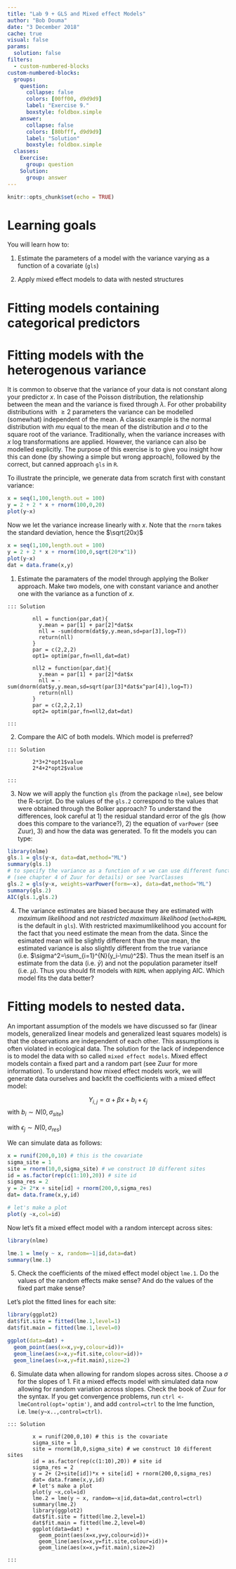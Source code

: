 ```yaml
---
title: "Lab 9 + GLS and Mixed effect Models"
author: "Bob Douma"
date: "3 December 2018"
cache: true
visual: false
params:
  solution: false
filters:
  - custom-numbered-blocks
custom-numbered-blocks:
  groups:
    question:
      collapse: false
      colors: [00ff00, d9d9d9]
      label: "Exercise 9."
      boxstyle: foldbox.simple
    answer:
      collapse: false
      colors: [80bfff, d9d9d9]
      label: "Solution"
      boxstyle: foldbox.simple
  classes:
    Exercise:
      group: question
    Solution:
      group: answer
---
```


```r
knitr::opts_chunk$set(echo = TRUE)
```


# Learning goals

You will learn how to:

1. Estimate the parameters of a model with the variance varying as a function of a covariate (`gls`)

2. Apply mixed effect models to data with nested structures

#  Fitting models containing  categorical predictors

# Fitting models with the heterogenous variance
It is common to observe that the variance of your data is not constant along your predictor $x$. In case of the Poisson distribution, the relationship between the mean and the variance is fixed through $\lambda$. For other probability distributions with $\geq2$ parameters the variance can be modelled (somewhat) independent of the mean. A classic example is the normal distribution with $mu$ equal to the mean of the distribution and $\sigma$ to the square root of the variance. Traditionally, when the variance increases with $x$ log transformations are applied. However, the variance can also be modelled explicitly. The purpose of this exercise is to give you insight how this can done (by showing a simple but wrong approach), followed by the correct, but canned approach `gls` in `R`.

To illustrate the principle, we generate data from scratch first with constant variance:
```r
x = seq(1,100,length.out = 100)
y = 2 + 2 * x + rnorm(100,0,20)
plot(y~x)
```

Now we let the variance increase linearly with $x$. Note that the `rnorm` takes the standard deviation, hence the $\sqrt(20x)$

```r
x = seq(1,100,length.out = 100)
y = 2 + 2 * x + rnorm(100,0,sqrt(20*x^1))
plot(y~x)
dat = data.frame(x,y)
```

1. Estimate the paramaters of the model through applying the Bolker approach. Make two models, one with constant variance and another one with the variance as a function of $x$.

```block2
::: Solution

        nll = function(par,dat){
          y.mean = par[1] + par[2]*dat$x
          nll = -sum(dnorm(dat$y,y.mean,sd=par[3],log=T))
          return(nll)
        }
        par = c(2,2,2)
        opt1= optim(par,fn=nll,dat=dat)

        nll2 = function(par,dat){
          y.mean = par[1] + par[2]*dat$x
          nll = -sum(dnorm(dat$y,y.mean,sd=sqrt(par[3]*dat$x^par[4]),log=T))
          return(nll)
        }
        par = c(2,2,2,1)
        opt2= optim(par,fn=nll2,dat=dat)

:::
```

2. Compare the AIC of both models. Which model is preferred?

```block2
::: Solution

        2*3+2*opt1$value
        2*4+2*opt2$value

:::
```

3. Now we will apply the function `gls` (from the package `nlme`), see below the R-script. Do the values of the `gls.2` correspond to the values that were obtained through the Bolker approach? To understand the differences, look careful at 1) the residual standard error of the gls (how does this compare to the variance?), 2) the equation of `varPower` (see Zuur), 3) and how the data was generated. To fit the models you can type:

```r
library(nlme)
gls.1 = gls(y~x, data=dat,method="ML")
summary(gls.1)
# to specify the variance as a function of x we can use different functions
# (see chapter 4 of Zuur for details) or see ?varClasses
gls.2 = gls(y~x, weights=varPower(form=~x), data=dat,method="ML")
summary(gls.2)
AIC(gls.1,gls.2)
```


4. The variance estimates are biased because they are estimated with _maximum likelihood_ and not _restricted maximum likelihood_ (`method=REML` is the default in `gls`). With restricted maximumlikelihood you account for the fact that you need estimate the mean from the data. Since the esimated mean will be slightly different than the true mean, the estimated variance is also slightly different from the true variance (i.e. $\sigma^2=\sum_{i=1}^{N}(y_i-\mu)^2$). Thus the mean itself is an estimate from the data (i.e. $\bar{y}$) and not the population parameter itself (i.e. $\mu$). Thus you should fit models with `REML` when applying AIC. Which model fits the data better?


# Fitting models to nested data.
An important assumption of the models we have discussed so far (linear models, generalized linear models and generalized least squares models) is that the observations are independent of each other. This assumptions is often violated in ecological data. The solution for the lack of independence is to model the data with so called `mixed effect models`. Mixed effect models contain a fixed part and a random part (see Zuur for more information).
To understand how mixed effect models work, we will generate data ourselves and backfit the coefficients with a mixed effect model:

$$Y_{i,j} = \alpha+\beta x + b_{i}+\epsilon_{j}$$
with $b_{i} \sim N(0,\sigma_{site})$

with $\epsilon_{j} \sim N(0,\sigma_{res})$

We can simulate data as follows:

```r
x = runif(200,0,10) # this is the covariate
sigma_site = 1
site = rnorm(10,0,sigma_site) # we construct 10 different sites
id = as.factor(rep(c(1:10),20)) # site id
sigma_res = 2
y = 2+ 2*x + site[id] + rnorm(200,0,sigma_res)
dat= data.frame(x,y,id)

# let's make a plot
plot(y ~x,col=id)
```

Now let's fit a mixed effect model with a random intercept across sites:

```r
library(nlme)

lme.1 = lme(y ~ x, random=~1|id,data=dat)
summary(lme.1)
```

5. Check the coefficients of the mixed effect model object `lme.1`. Do the values of the random effects make sense? And do the values of the fixed  part make sense?

Let's plot the fitted lines for each site:

```r
library(ggplot2)
dat$fit.site = fitted(lme.1,level=1)
dat$fit.main = fitted(lme.1,level=0)

ggplot(data=dat) +
  geom_point(aes(x=x,y=y,colour=id))+
  geom_line(aes(x=x,y=fit.site,colour=id))+
  geom_line(aes(x=x,y=fit.main),size=2)

```

6. Simulate data when allowing for random slopes across sites. Choose a $\sigma$ for the slopes of 1. Fit a mixed effects model with simulated data now allowing for random variation across slopes. Check the book of Zuur for the syntax. If you get convergence problems, run `ctrl <- lmeControl(opt='optim')`, and add `control=ctrl` to the lme function, i.e. `lme(y~x..,control=ctrl)`.

```block2
::: Solution

        x = runif(200,0,10) # this is the covariate
        sigma_site = 1
        site = rnorm(10,0,sigma_site) # we construct 10 different sites
        id = as.factor(rep(c(1:10),20)) # site id
        sigma_res = 2
        y = 2+ (2+site[id])*x + site[id] + rnorm(200,0,sigma_res)
        dat= data.frame(x,y,id)
        # let's make a plot
        plot(y ~x,col=id)
        lme.2 = lme(y ~ x, random=~x|id,data=dat,control=ctrl)
        summary(lme.2)
        library(ggplot2)
        dat$fit.site = fitted(lme.2,level=1)
        dat$fit.main = fitted(lme.2,level=0)
        ggplot(data=dat) +
          geom_point(aes(x=x,y=y,colour=id))+
          geom_line(aes(x=x,y=fit.site,colour=id))+
          geom_line(aes(x=x,y=fit.main),size=2)

:::
```
